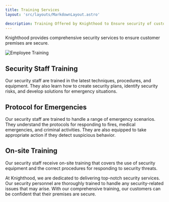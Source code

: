 ```yaml
---
title: Training Services
layout: 'src/layouts/MarkdownLayout.astro'

description: Training Offered by Knighthood to Ensure security of customer premises
---
```



Knighthood provides comprehensive security services to ensure customer premises are secure. 

![Employee Training](/training.webp)

## Security Staff Training

Our security staff are trained in the latest techniques, procedures, and equipment. They also learn how to create security plans, identify security risks, and develop solutions for emergency situations.

## Protocol for Emergencies

Our security staff are trained to handle a range of emergency scenarios. They understand the protocols for responding to fires, medical emergencies, and criminal activities. They are also equipped to take appropriate action if they detect suspicious behavior.

## On-site Training

Our security staff receive on-site training that covers the use of security equipment and the correct procedures for responding to security threats.

At Knighthood, we are dedicated to delivering top-notch security services. Our security personnel are thoroughly trained to handle any security-related issues that may arise. With our comprehensive training, our customers can be confident that their premises are secure.

